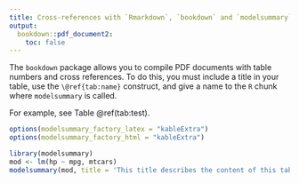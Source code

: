 ```yaml
---
title: Cross-references with `Rmarkdown`, `bookdown` and `modelsummary`
output: 
  bookdown::pdf_document2:
    toc: false
---
```


The `bookdown` package allows you to compile PDF documents with table numbers and cross references. To do this, you must include a title in your table, use the `\@ref{tab:name}` construct, and give a name to the `R` chunk where `modelsummary` is called. 

For example, see Table \@ref(tab:test).
```r
options(modelsummary_factory_latex = "kableExtra")
options(modelsummary_factory_html = "kableExtra")
```

```r
library(modelsummary)
mod <- lm(hp ~ mpg, mtcars)
modelsummary(mod, title = 'This title describes the content of this table.')
```
